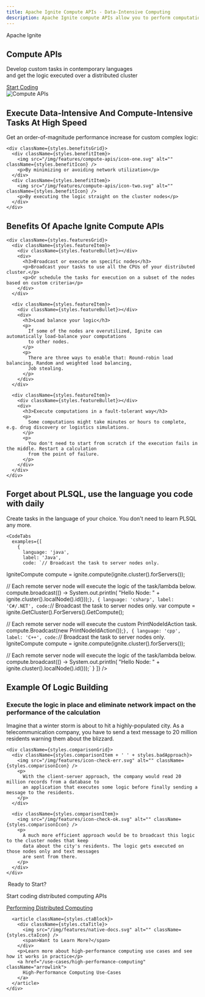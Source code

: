 ```yaml
---
title: Apache Ignite Compute APIs - Data-Intensive Computing
description: Apache Ignite compute APIs allow you to perform computations at high speeds. Achieve high performance, low latency, and linear scalability in data-intensive computing.
---
```



<section className={styles.hero}>
  <div className="container">
    <div className={styles.heroContent}>
      <div className={styles.heroMain}>
        <p className={styles.heroPre}>Apache Ignite</p>
        <h1 className={styles.heroTitle}>Compute APIs</h1>
        <p className={styles.heroDescription}>
          Develop custom tasks in contemporary languages<br />
          and get the logic executed over a distributed cluster
        </p>
        <div className={styles.heroAction}>
          <a href="https://ignite.apache.org/docs/latest/index" className="button button--primary">
            Start Coding
          </a>
        </div>
      </div>
      <img src="/img/features/compute-apis/compute-hero.svg" alt="Compute APIs" className={styles.heroImage} />
    </div>
  </div>
</section>

<section className={styles.benefits}>
  <div className="container">
    <h2 className="h4">Execute Data-Intensive And Compute-Intensive Tasks At High Speed</h2>
    <p className={styles.subtitle}>Get an order-of-magnitude performance increase for custom complex logic:</p>

    <div className={styles.benefitsGrid}>
      <div className={styles.benefitItem}>
        <img src="/img/features/compute-apis/icon-one.svg" alt="" className={styles.benefitIcon} />
        <p>By minimizing or avoiding network utilization</p>
      </div>
      <div className={styles.benefitItem}>
        <img src="/img/features/compute-apis/icon-two.svg" alt="" className={styles.benefitIcon} />
        <p>By executing the logic straight on the cluster nodes</p>
      </div>
    </div>
  </div>
</section>

<section className={styles.features}>
  <div className="container">
    <h2>Benefits Of Apache Ignite Compute APIs</h2>

    <div className={styles.featuresGrid}>
      <div className={styles.featureItem}>
        <div className={styles.featureBullet}></div>
        <div>
          <h3>Broadcast or execute on specific nodes</h3>
          <p>Broadcast your tasks to use all the CPUs of your distributed cluster.</p>
          <p>Or schedule the tasks for execution on a subset of the nodes based on custom criteria</p>
        </div>
      </div>

      <div className={styles.featureItem}>
        <div className={styles.featureBullet}></div>
        <div>
          <h3>Load balance your logic</h3>
          <p>
            If some of the nodes are overutilized, Ignite can automatically load-balance your computations
            to other nodes.
          </p>
          <p>
            There are three ways to enable that: Round-robin load balancing, Random and weighted load balancing,
            Job stealing.
          </p>
        </div>
      </div>

      <div className={styles.featureItem}>
        <div className={styles.featureBullet}></div>
        <div>
          <h3>Execute computations in a fault-tolerant way</h3>
          <p>
            Some computations might take minutes or hours to complete, e.g. drug discovery or logistics simulations.
          </p>
          <p>
            You don't need to start from scratch if the execution fails in the middle. Restart a calculation
            from the point of failure.
          </p>
        </div>
      </div>
    </div>
  </div>
</section>

<section className={styles.codeSection}>
  <div className="container">
    <h2 className="h4">Forget about PLSQL, use the language you code with daily</h2>
    <p className={styles.codeDescription}>
      Create tasks in the language of your choice. You don't need to learn PLSQL any more.
    </p>

    <CodeTabs
      examples={[
        {
          language: 'java',
          label: 'Java',
          code: `// Broadcast the task to server nodes only.
IgniteCompute compute = ignite.compute(ignite.cluster().forServers());

// Each remote server node will execute the logic of the task/lambda below.
compute.broadcast(() -> System.out.println(
  "Hello Node: " + ignite.cluster().localNode().id()));`
        },
        {
          language: 'csharp',
          label: 'C#/.NET',
          code: `// Broadcast the task to server nodes only.
var compute = ignite.GetCluster().ForServers().GetCompute();

// Each remote server node will execute the custom PrintNodeIdAction task.
compute.Broadcast(new PrintNodeIdAction());`
        },
        {
          language: 'cpp',
          label: 'C++',
          code: `// Broadcast the task to server nodes only.
IgniteCompute compute = ignite.compute(ignite.cluster().forServers());

// Each remote server node will execute the logic of the task/lambda below.
compute.broadcast(() -> System.out.println(
  "Hello Node: " + ignite.cluster().localNode().id()));`
        }
      ]}
    />
  </div>
</section>

<section className={styles.example}>
  <div className="container">
    <h2>Example Of Logic Building</h2>
    <h3 className="h4">Execute the logic in place and eliminate network impact on the performance of the calculation</h3>
    <p className={styles.exampleIntro}>
      Imagine that a winter storm is about to hit a highly-populated city. As a telecommunication company,
      you have to send a text message to 20 million residents warning them about the blizzard.
    </p>

    <div className={styles.comparisonGrid}>
      <div className={styles.comparisonItem + ' ' + styles.badApproach}>
        <img src="/img/features/icon-check-err.svg" alt="" className={styles.comparisonIcon} />
        <p>
          With the client-server approach, the company would read 20 million records from a database to
          an application that executes some logic before finally sending a message to the residents.
        </p>
      </div>

      <div className={styles.comparisonItem}>
        <img src="/img/features/icon-check-ok.svg" alt="" className={styles.comparisonIcon} />
        <p>
          A much more efficient approach would be to broadcast this logic to the cluster nodes that keep
          data about the city's residents. The logic gets executed on those nodes only and text messages
          are sent from there.
        </p>
      </div>
    </div>
  </div>
</section>

<section className={styles.ctaSection}>
  <div className="container">
    <div className={styles.ctaGrid}>
      <article className={styles.ctaBlock}>
        <div className={styles.ctaTitle}>
          <img src="/img/features/native-rocket.svg" alt="" className={styles.ctaIcon} />
          <span>Ready to Start?</span>
        </div>
        <p>Start coding distributed computing APIs</p>
        <a href="https://ignite.apache.org/docs/latest/distributed-computing/distributed-computing" className="arrowlink" target="_blank">
          Performing Distributed Computing
        </a>
      </article>

      <article className={styles.ctaBlock}>
        <div className={styles.ctaTitle}>
          <img src="/img/features/native-docs.svg" alt="" className={styles.ctaIcon} />
          <span>Want to Learn More?</span>
        </div>
        <p>Learn more about high-performance computing use cases and see how it works in practice</p>
        <a href="/use-cases/high-performance-computing" className="arrowlink">
          High-Performance Computing Use-Cases
        </a>
      </article>
    </div>
  </div>
</section>
